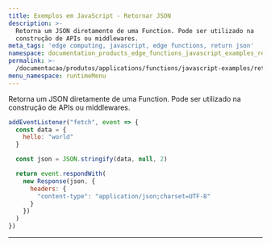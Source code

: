 ```yaml
---
title: Exemplos em JavaScript - Retornar JSON
description: >-
  Retorna um JSON diretamente de uma Function. Pode ser utilizado na
  construção de APIs ou middlewares.
meta_tags: 'edge computing, javascript, edge functions, return json'
namespace: documentation_products_edge_functions_javascript_examples_return_json
permalink: >-
  /documentacao/produtos/applications/functions/javascript-examples/return-json/
menu_namespace: runtimeMenu
---
```


Retorna um JSON diretamente de uma Function. Pode ser utilizado na construção de APIs ou middlewares.

```js
addEventListener("fetch", event => {
  const data = {
    hello: "world"
  }

  const json = JSON.stringify(data, null, 2)

  return event.respondWith(
    new Response(json, {
      headers: {
        "content-type": "application/json;charset=UTF-8"
      }
    })
  )
})
```





---

